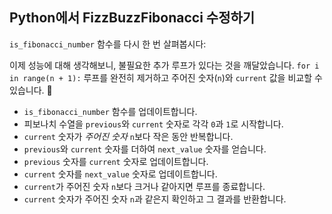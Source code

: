 
## Python에서 FizzBuzzFibonacci 수정하기

`is_fibonacci_number` 함수를 다시 한 번 살펴봅시다:

<IsFibonacciNumberCode />

이제 성능에 대해 생각해보니, 불필요한 추가 루프가 있다는 것을 깨달았습니다. `for i in range(n + 1):` 루프를 완전히 제거하고 주어진 숫자(`n`)와 `current` 값을 비교할 수 있습니다. 🤦

<IsFibonacciNumberFixCode />

- `is_fibonacci_number` 함수를 업데이트합니다.
- 피보나치 수열을 `previous`와 `current` 숫자로 각각 `0`과 `1`로 시작합니다.
- `current` 숫자가 _주어진 숫자_ `n`보다 작은 동안 반복합니다.
- `previous`와 `current` 숫자를 더하여 `next_value` 숫자를 얻습니다.
- `previous` 숫자를 `current` 숫자로 업데이트합니다.
- `current` 숫자를 `next_value` 숫자로 업데이트합니다.
- `current`가 주어진 숫자 `n`보다 크거나 같아지면 루프를 종료합니다.
- `current` 숫자가 주어진 숫자 `n`과 같은지 확인하고 그 결과를 반환합니다.